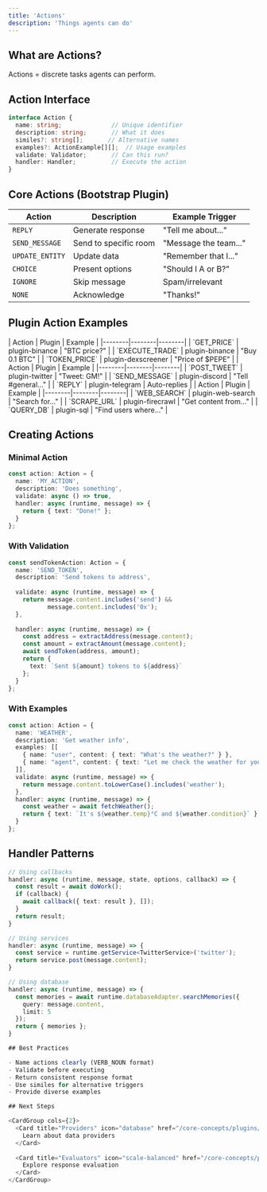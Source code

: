 ```yaml
---
title: 'Actions'
description: 'Things agents can do'
---
```


## What are Actions?

Actions = discrete tasks agents can perform.

## Action Interface

```typescript
interface Action {
  name: string;              // Unique identifier
  description: string;       // What it does
  similes?: string[];       // Alternative names
  examples?: ActionExample[][];  // Usage examples
  validate: Validator;       // Can this run?
  handler: Handler;          // Execute the action
}
```

## Core Actions (Bootstrap Plugin)

| Action | Description | Example Trigger |
|--------|-------------|----------------|
| `REPLY` | Generate response | "Tell me about..." |
| `SEND_MESSAGE` | Send to specific room | "Message the team..." |
| `UPDATE_ENTITY` | Update data | "Remember that I..." |
| `CHOICE` | Present options | "Should I A or B?" |
| `IGNORE` | Skip message | Spam/irrelevant |
| `NONE` | Acknowledge | "Thanks!" |

## Plugin Action Examples

<Tabs>
  <Tab title="Trading">
    | Action | Plugin | Example |
    |--------|--------|--------|
    | `GET_PRICE` | plugin-binance | "BTC price?" |
    | `EXECUTE_TRADE` | plugin-binance | "Buy 0.1 BTC" |
    | `TOKEN_PRICE` | plugin-dexscreener | "Price of $PEPE" |
  </Tab>
  
  <Tab title="Social">
    | Action | Plugin | Example |
    |--------|--------|--------|
    | `POST_TWEET` | plugin-twitter | "Tweet: GM!" |
    | `SEND_MESSAGE` | plugin-discord | "Tell #general..." |
    | `REPLY` | plugin-telegram | Auto-replies |
  </Tab>
  
  <Tab title="Data">
    | Action | Plugin | Example |
    |--------|--------|--------|
    | `WEB_SEARCH` | plugin-web-search | "Search for..." |
    | `SCRAPE_URL` | plugin-firecrawl | "Get content from..." |
    | `QUERY_DB` | plugin-sql | "Find users where..." |
  </Tab>
</Tabs>

## Creating Actions

### Minimal Action

```typescript
const action: Action = {
  name: 'MY_ACTION',
  description: 'Does something',
  validate: async () => true,
  handler: async (runtime, message) => {
    return { text: "Done!" };
  }
};
```

### With Validation

```typescript
const sendTokenAction: Action = {
  name: 'SEND_TOKEN',
  description: 'Send tokens to address',
  
  validate: async (runtime, message) => {
    return message.content.includes('send') && 
           message.content.includes('0x');
  },
  
  handler: async (runtime, message) => {
    const address = extractAddress(message.content);
    const amount = extractAmount(message.content);
    await sendToken(address, amount);
    return {
      text: `Sent ${amount} tokens to ${address}`
    };
  }
};
```

### With Examples

```typescript
const action: Action = {
  name: 'WEATHER',
  description: 'Get weather info',
  examples: [[
    { name: "user", content: { text: "What's the weather?" } },
    { name: "agent", content: { text: "Let me check the weather for you." } }
  ]],
  validate: async (runtime, message) => {
    return message.content.toLowerCase().includes('weather');
  },
  handler: async (runtime, message) => {
    const weather = await fetchWeather();
    return { text: `It's ${weather.temp}°C and ${weather.condition}` };
  }
};
```

## Handler Patterns

```typescript
// Using callbacks
handler: async (runtime, message, state, options, callback) => {
  const result = await doWork();
  if (callback) {
    await callback({ text: result }, []);
  }
  return result;
}

// Using services
handler: async (runtime, message) => {
  const service = runtime.getService<TwitterService>('twitter');
  return service.post(message.content);
}

// Using database
handler: async (runtime, message) => {
  const memories = await runtime.databaseAdapter.searchMemories({
    query: message.content,
    limit: 5
  });
  return { memories };
}

## Best Practices

- Name actions clearly (VERB_NOUN format)
- Validate before executing
- Return consistent response format
- Use similes for alternative triggers
- Provide diverse examples

## Next Steps

<CardGroup cols={2}>
  <Card title="Providers" icon="database" href="/core-concepts/plugins/providers">
    Learn about data providers
  </Card>
  
  <Card title="Evaluators" icon="scale-balanced" href="/core-concepts/plugins/evaluators">
    Explore response evaluation
  </Card>
</CardGroup>